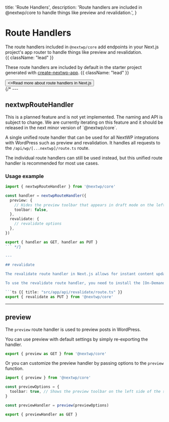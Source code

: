   title: 'Route Handlers',
  description:
    'Route handlers are included in @nextwp/core to handle things like preview and revalidation.',
}

# Route Handlers

The route handlers included in `@nextwp/core` add endpoints in your Next.js project's app router to handle things like preview and revalidation. <br/> {{ className: "lead" }}

These route handlers are included by default in the starter project generated with [create-nextwp-app](/packages/create-nextwp-app). {{ className: "lead" }}

<div className="not-prose">
  <Button
    href="https://nextjs.org/docs/app/building-your-application/routing/route-handlers"
    target="_blank"
    variant="text"
    arrow="right"
  >
    <>Read more about route handlers in Next.js</>
  </Button>
</div>
{/* 
---

## nextwpRouteHandler

<Note>
  This is a planned feature and is not yet implemented. The naming and API is
  subject to change. We are currently iterating on this feature and it should be
  released in the next minor version of `@nextwp/core`.
</Note>

A single unified route handler that can be used for all NextWP integrations with WordPress such as preview and revalidation. It handles all requests to the `/api/wp/[...nextwp]/route.ts` route.

The individual route handlers can still be used instead, but this unified route handler is recommended for most use cases.

### Usage example

````ts {{ title: "src/app/api/wp/[...nextwp]/route.ts" }}
import { nextwpRouteHandler } from '@nextwp/core'

const handler = nextwpRouteHandler({
  preview: {
    // Hides the preview toolbar that appears in draft mode on the left side of the screen
    toolbar: false,
  },
  revalidate: {
    // revalidate options
  },
})

export { handler as GET, handler as PUT }
``` */}

---

## revalidate

The revalidate route handler in Next.js allows for instant content updates without triggering a full site build. When a post is updated in WordPress, the specific page(s) in Next.js are regenerated, ensuring that the latest content is displayed.

To use the revalidate route handler, you need to install the [On-Demand Revalidation](https://wordpress.org/plugins/on-demand-revalidation/) WordPress plugin.

```ts {{ title: "src/app/api/revalidate/route.ts" }}
export { revalidate as PUT } from '@nextwp/core'
````

---

## preview

The `preview` route handler is used to preview posts in WordPress.

You can use preview with default settings by simply re-exporting the handler.

```ts {{ title: "src/app/api/draft/[...preview]/route.ts" }}
export { preview as GET } from '@nextwp/core'
```

Or you can customize the preview handler by passing options to the `preview` function.

```ts {{ title: "src/app/api/draft/[...preview]/route.ts" }}
import { preview } from '@nextwp/core'

const previewOptions = {
  toolbar: true, // Shows the preview toolbar on the left side of the screen
}

const previewHandler = preview(previewOptions)

export { previewHandler as GET }
```

